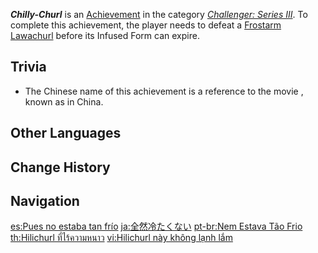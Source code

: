 {{Achievement Infobox
|id           = 82070
|order id     = 2070
|category     = Challenger: Series III
|description  = Defeat a [[Frostarm Lawachurl]] before its Infused Form can expire.
|requirements = 
|primogems    = 10
|tracking     = 
|topic        = Frostarm Lawachurl
}}
'''''Chilly-Churl''''' is an [[Achievement]] in the category ''[[Challenger: Series III]]''. To complete this achievement, the player needs to defeat a [[Frostarm Lawachurl]] before its Infused Form can expire.

==Trivia==
* The Chinese name of this achievement is a reference to the movie ''{{w|Léon: The Professional|Léon}}'', known as {{zh|这个杀手不太冷|Zhège Shāshǒu Bù Tài Lěng|This Killer Isn't Too Cold}} in China.

<!--
==Video Guides==
{{EVT
|video1   = 
|caption1 = 
}}
-->
==Other Languages==
{{Other Languages
|en      = Chilly-Churl
|zhs     = 这个丘丘不太冷
|zhs_rm  = Zhège Qiūqiū Bù Tài Lěng
|zht     = 這個丘丘不太冷
|zht_rm  = Zhège Qiūqiū Bù Tài Lěng
|zh_tl   = This Hilichurl Isn't Too Cold
|ja      = 全然冷たくない
|ja_rm   = Zenzen Tsumetakunai
|ja_tl   = Not Cold at All
|ko      = 이 츄츄족은 차갑지 않아
|ko_tl   = This Hilichurl Isn't Cold
|es      = Pues no estaba tan frío
|es_tl   = Well, It Wasn't That Cold
|fr      = Accueil glacial
|fr_tl   = Icy Welcome
|ru      = Чилли-чурл
|ru_tl   = Chilly-Churl
|th      = Hilichurl ที่ไร้ความหนาว
|th_rm   = 
|th_tl   = 
|vi      = Hilichurl này không lạnh lắm
|vi_tl   = 
|de      = Der Profichurl
|de_tl   = The Pro-Churl
|id      = Hilichurl yang Dingin
|id_tl   = Cold Hilichurl
|pt      = Nem Estava Tão Frio
|pt_tl   = 
|tr      = Soğuk Yabani
|tr_tl   = Cold Savage
|it      = Freddo-churl
|it_tl   = 
}}

==Change History==
{{Change History|1.2}}
<!--
==References==
{{Reflist}}
-->
==Navigation==
{{Achievement Navbox|Challenger: Series III}}

[[es:Pues no estaba tan frío]]
[[ja:全然冷たくない]]
[[pt-br:Nem Estava Tão Frio]]
[[th:Hilichurl ที่ไร้ความหนาว]]
[[vi:Hilichurl này không lạnh lắm]]